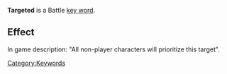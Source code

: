 '''Targeted''' is a Battle [[Key Words|key word]].

==Effect==
In game description: "All non-player characters will prioritize this target".



[[Category:Keywords]]